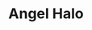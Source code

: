 ---
title: "Angel Halo"
meta_title: "Angel Halo craft"
description: "Craft de Angel Halo"
rank: "d"
draft: false
name: "Angel Halo"
recipe_img: "https://wiki.pokexgames.com/images/7/77/Angel_Halo.png"
level: 30
craft_time: 1500
result: 1
value_npc: 1
ingredients:
  - name: "Fur Ball"
    quantity: 20
    item_img: "https://wiki.pokexgames.com/images/8/85/Fur_Ball.png"
    value_npc: 1
  - name: "Topknot"
    quantity: 28
    item_img: "https://wiki.pokexgames.com/images/2/29/Topknot.png"
    value_npc: 1
  - name: "Comb"
    quantity: 30
    item_img: "https://wiki.pokexgames.com/images/9/9b/Comb.png"
    value_npc: 1
  - name: "Cure Flower"
    quantity: 20
    item_img: "https://wiki.pokexgames.com/images/a/ac/Cure_Flower.png"
    value_npc: 1
  - name: "Refined Style Point"
    quantity: 80
    item_img: "https://wiki.pokexgames.com/images/6/6b/Refined_style_point.png"
    value_npc: 1
---